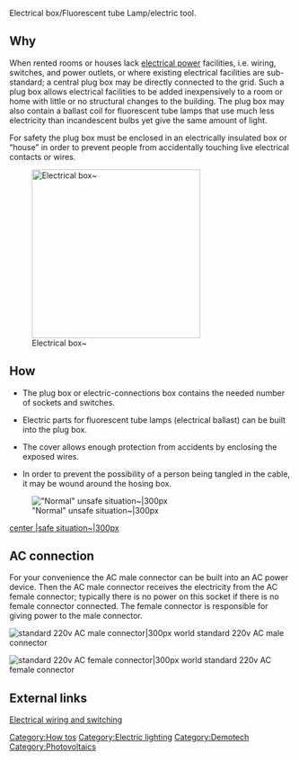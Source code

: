 Electrical box/Fluorescent tube Lamp/electric tool.

== Why  ==

When rented rooms or houses lack [[electrical power]] facilities, i.e. wiring, switches, and power outlets, or where existing electrical facilities are sub-standard; a central plug box may be directly connected to the grid. Such a plug box allows electrical facilities to be added inexpensively to a room or home with little or no structural changes to the building. The plug box may also contain a ballast coil for fluorescent tube lamps that use much less electricity than incandescent bulbs yet give the same amount of light. 

For safety the plug box must be enclosed in an electrically insulated box or “house” in order to prevent people from accidentally touching live electrical contacts or wires. 

[[Image:Electrical box.gif|300px|Electrical box~]]

== How ==


*The plug box or electric-connections box contains the needed number of sockets and switches.


*Electric parts for fluorescent tube lamps (electrical ballast) can be built into the plug box.


*The cover allows enough protection from accidents by enclosing the exposed wires.


*In order to prevent the possibility of a person being tangled in the cable, it may be wound around the hosing box.



[[Image:PB_NormalHonduras250.gif|left|"Normal" unsafe situation~|300px]]

[[Image:PB_InUse250.gif|center
|safe situation~|300px]]




== AC connection ==

For your convenience the AC male connector can be built into an AC power device. Then the AC male connector receives the electricity from the AC female connector; typically there is no power on this socket if there is no female connector connected. The female connector is responsible for giving power to the male connector.

[[Image:standard 220v AC male connector.jpg|left|standard 220v AC male connector|300px]]
world standard 220v AC male connector

[[Image:standard 220v AC female connector.jpg|center|standard 220v AC female connector|300px]]
world standard 220v AC female connector

== External links ==
[[Electrical wiring and switching]]

[[Category:How tos]]
[[Category:Electric lighting]]
[[Category:Demotech]]
[[Category:Photovoltaics]]